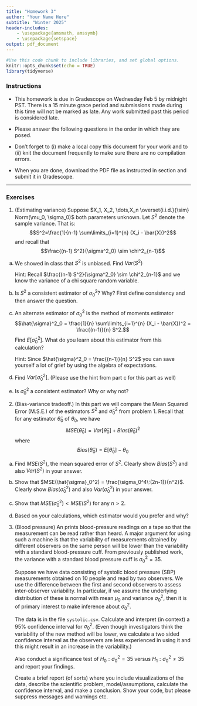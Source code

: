 ```yaml
---
title: "Homework 3"
author: "Your Name Here"
subtitle: "Winter 2025"
header-includes:
    - \usepackage{amsmath, amssymb}
    - \usepackage{setspace} 
output: pdf_document
---
```


\onehalfspacing

```r
#Use this code chunk to include libraries, and set global options.
knitr::opts_chunk$set(echo = TRUE)
library(tidyverse)
```

### Instructions

- This homework is due in Gradescope on Wednesday Feb 5 by midnight PST. There is a 15 minute grace period and submissions made during this time will not be marked as late. Any work submitted past this period is considered late.  

- Please answer the following questions in the order in which they are posed. 

- Don't forget to (i) make a local copy this document for your work and to (ii) knit the document frequently to make sure there are no compilation errors. 

- When you are done, download the PDF file as instructed in section and submit it in Gradescope. 


* * *

### Exercises

1.  (Estimating variance) Suppose $X_1, X_2, \dots,X_n \overset{i.i.d.}{\sim} Norm(\mu_0, \sigma_0)$ both parameters unknown. Let $S^2$ denote the sample variance. That is:
$$S^2=\frac{1}{n-1} \sum\limits_{i=1}^{n} (X_i - \bar{X})^2$$
and recall that
$$\frac{(n-1) S^2}{\sigma^2_0} \sim \chi^2_{n-1}$$

a. We showed in class that $S^2$ is unbiased. Find $Var(S^2)$

    Hint: Recall $\frac{(n-1) S^2}{\sigma^2_0} \sim \chi^2_{n-1}$ and we know the variance of a chi square random variable.
    
b. Is $S^2$ a consistent estimator of $\sigma_0^2$? Why? First define consistency and then answer the question.

c. An alternate estimator of $\sigma^2_0$ is the method of moments estimator
$$\hat{\sigma}^2_0 = \frac{1}{n} \sum\limits_{i=1}^{n} (X_i - \bar{X})^2 = \frac{(n-1)}{n} S^2.$$ 
Find $E\left[ \hat{\sigma}_0^2 \right]$. What do you learn about this estimator from this calculation? 

    Hint:  Since $\hat{\sigma}^2_0 = \frac{(n-1)}{n} S^2$ you can save yourself a lot of grief by using the algebra of expectations.
   
d. Find $Var\left[ \hat{\sigma}_0^2 \right]$. (Please use the hint from part c for this part as well)

e. Is $\hat{\sigma}_0^2$ a consistent estimator? Why or why not?


2. (Bias-variance tradeoff.) In this part we will compare the Mean Squared Error (M.S.E.) of the estimators $S^2$ and $\hat{\sigma}_0^2$ from problem 1. Recall that for any estimator $\hat{\theta}_0$ of $\theta_0$, we have
$$MSE(\hat{\theta}_0 ) = Var\left[ \hat{\theta}_0 \right] + Bias(\hat{\theta}_0)^2$$
where 
$$Bias(\hat{\theta}_0) = E\left[ \hat{\theta}_0 \right] - \theta_0$$

a. Find $MSE(S^2)$, the mean squared error of $S^2$. Clearly show $Bias(S^2)$ and also $Var(S^2)$ in your answer. 

    

b. Show that $MSE(\hat{\sigma}_0^2) = \frac{\sigma_0^4\:(2n-1)}{n^2}$.
Clearly show $Bias(\hat{\sigma}_0^2)$ and also $Var(\hat{\sigma}_0^2)$ in your answer. 


c. Show that $MSE(\hat{\sigma}_0^2) < MSE(S^2)$ for any $n > 2$. 

d. Based on your calculations, which estimator would you prefer and why?



3. (Blood pressure) An \emph{Arterisonde machine}  prints blood-pressure readings on a tape so that the measurement can be read rather than heard. A major argument for using such a machine is that the variability of measurements obtained by different observers on the same person will be lower than the variability  with a standard blood-pressure cuff. From previously published work, the variance with a standard blood pressure cuff is $\sigma_0^2=35$.

    Suppose we have data consisting of systolic blood pressure (SBP) measurements obtained on 10 people and read by two observers. We use the difference between the first and second observers to assess inter-observer variability. In particular, if we assume the underlying distribution of these \textbf{differences} is normal with mean $\mu_0$ and variance $\sigma^2_0$, then it is of primary interest to make inference about $\sigma^2_0$.

    The data is in the file `systolic.csv`. Calculate and interpret (in context) a 95% confidence interval for $\sigma_0^2$.   (Even though investigators think the variability of the new method will be lower, we calculate a two sided confidence interval as the observers are less experienced in using it and this might result in an increase in the variability.)
    
    Also conduct a significance test of $H_0: \sigma^2_0 = 35$ versus $H_1: \sigma^2_0 \neq 35$ and report your findings.

    Create a brief report (of sorts) where you include visualizations of the data, describe the scientific problem, model/assumptions, calculate the confidence interval, and make a conclusion. Show your code, but please suppress messages and warnings etc.
    
    



    
   